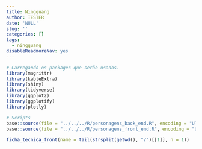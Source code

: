 ```yaml
---
title: Ningguang
author: TESTER
date: 'NULL'
slug: ''
categories: []
tags:
  - ningguang
disableReadmoreNav: yes
---
```



```r

# Carregando os packages que serão usados.
library(magrittr)
library(kableExtra)
library(shiny)
library(tidyverse)
library(ggplot2)
library(ggplotify)
library(plotly)

# Scripts
base::source(file = "../../../R/personagens_back_end.R", encoding = "UTF-8")
base::source(file = "../../../R/personagens_front_end.R", encoding = "UTF-8")
```

```r
ficha_tecnica_front(name = tail(strsplit(getwd(), "/")[[1]], n = 1))
```
